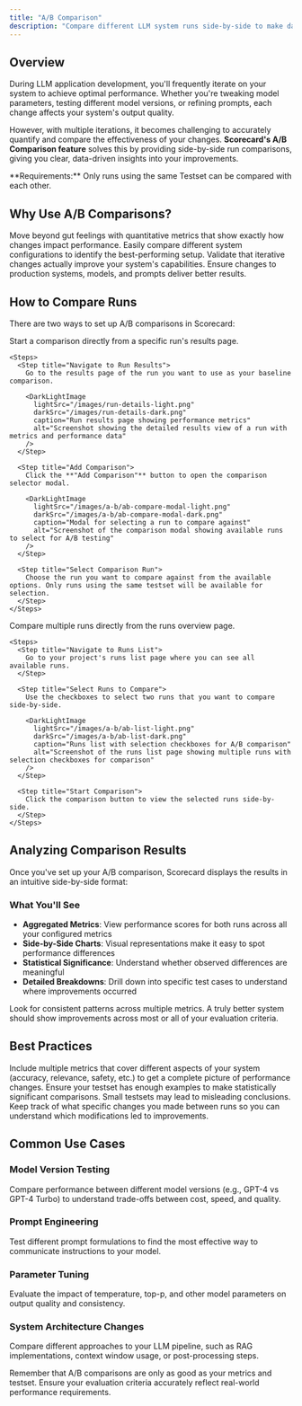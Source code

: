 ```yaml
---
title: "A/B Comparison"
description: "Compare different LLM system runs side-by-side to make data-driven decisions about model improvements, prompt optimizations, and configuration changes."
---
```



## Overview

During LLM application development, you'll frequently iterate on your system to achieve optimal performance. Whether you're tweaking model parameters, testing different model versions, or refining prompts, each change affects your system's output quality.

However, with multiple iterations, it becomes challenging to accurately quantify and compare the effectiveness of your changes. **Scorecard's A/B Comparison feature** solves this by providing side-by-side run comparisons, giving you clear, data-driven insights into your improvements.

<Note>
**Requirements:** Only runs using the same Testset can be compared with each other.
</Note>

## Why Use A/B Comparisons?

<CardGroup cols={2}>
  <Card title="Data-Driven Decisions" icon="chart-line">
    Move beyond gut feelings with quantitative metrics that show exactly how changes impact performance.
  </Card>
  <Card title="Experiment Tracking" icon="flask-conical">
    Easily compare different system configurations to identify the best-performing setup.
  </Card>
  <Card title="Continuous Improvement" icon="arrow-up-right">
    Validate that iterative changes actually improve your system's capabilities.
  </Card>
  <Card title="Production Confidence" icon="shield-check">
    Ensure changes to production systems, models, and prompts deliver better results.
  </Card>
</CardGroup>

## How to Compare Runs

There are two ways to set up A/B comparisons in Scorecard:

<Tabs>
  <Tab title="From Run Details">
    Start a comparison directly from a specific run's results page.
    
    <Steps>
      <Step title="Navigate to Run Results">
        Go to the results page of the run you want to use as your baseline comparison.
        
        <DarkLightImage 
          lightSrc="/images/run-details-light.png" 
          darkSrc="/images/run-details-dark.png" 
          caption="Run results page showing performance metrics" 
          alt="Screenshot showing the detailed results view of a run with metrics and performance data" 
        />
      </Step>
      
      <Step title="Add Comparison">
        Click the **"Add Comparison"** button to open the comparison selector modal.
        
        <DarkLightImage 
          lightSrc="/images/a-b/ab-compare-modal-light.png" 
          darkSrc="/images/a-b/ab-compare-modal-dark.png" 
          caption="Modal for selecting a run to compare against" 
          alt="Screenshot of the comparison modal showing available runs to select for A/B testing" 
        />
      </Step>
      
      <Step title="Select Comparison Run">
        Choose the run you want to compare against from the available options. Only runs using the same testset will be available for selection.
      </Step>
    </Steps>
  </Tab>
  
  <Tab title="From Runs List">
    Compare multiple runs directly from the runs overview page.
    
    <Steps>
      <Step title="Navigate to Runs List">
        Go to your project's runs list page where you can see all available runs.
      </Step>
      
      <Step title="Select Runs to Compare">
        Use the checkboxes to select two runs that you want to compare side-by-side.
        
        <DarkLightImage 
          lightSrc="/images/a-b/ab-list-light.png" 
          darkSrc="/images/a-b/ab-list-dark.png" 
          caption="Runs list with selection checkboxes for A/B comparison" 
          alt="Screenshot of the runs list page showing multiple runs with selection checkboxes for comparison" 
        />
      </Step>
      
      <Step title="Start Comparison">
        Click the comparison button to view the selected runs side-by-side.
      </Step>
    </Steps>
  </Tab>
</Tabs>

## Analyzing Comparison Results

Once you've set up your A/B comparison, Scorecard displays the results in an intuitive side-by-side format:

<DarkLightImage 
  lightSrc="/images/a-b/ab-light.png" 
  darkSrc="/images/a-b/ab-dark.png" 
  caption="Side-by-side comparison showing metric performance differences" 
  alt="Screenshot of A/B comparison results showing two runs with their respective metrics displayed side-by-side" 
/>

### What You'll See

- **Aggregated Metrics**: View performance scores for both runs across all your configured metrics
- **Side-by-Side Charts**: Visual representations make it easy to spot performance differences
- **Statistical Significance**: Understand whether observed differences are meaningful
- **Detailed Breakdowns**: Drill down into specific test cases to understand where improvements occurred

<Tip>
Look for consistent patterns across multiple metrics. A truly better system should show improvements across most or all of your evaluation criteria.
</Tip>

## Best Practices

<AccordionGroup>
  <Accordion title="Use Comprehensive Metrics">
    Include multiple metrics that cover different aspects of your system (accuracy, relevance, safety, etc.) to get a complete picture of performance changes.
  </Accordion>
  
  <Accordion title="Test with Sufficient Data">
    Ensure your testset has enough examples to make statistically significant comparisons. Small testsets may lead to misleading conclusions.
  </Accordion>
  
  <Accordion title="Document Your Changes">
    Keep track of what specific changes you made between runs so you can understand which modifications led to improvements.
  </Accordion>
</AccordionGroup>

## Common Use Cases

### Model Version Testing
Compare performance between different model versions (e.g., GPT-4 vs GPT-4 Turbo) to understand trade-offs between cost, speed, and quality.

### Prompt Engineering
Test different prompt formulations to find the most effective way to communicate instructions to your model.

### Parameter Tuning
Evaluate the impact of temperature, top-p, and other model parameters on output quality and consistency.

### System Architecture Changes
Compare different approaches to your LLM pipeline, such as RAG implementations, context window usage, or post-processing steps.

<Warning>
Remember that A/B comparisons are only as good as your metrics and testset. Ensure your evaluation criteria accurately reflect real-world performance requirements.
</Warning>
